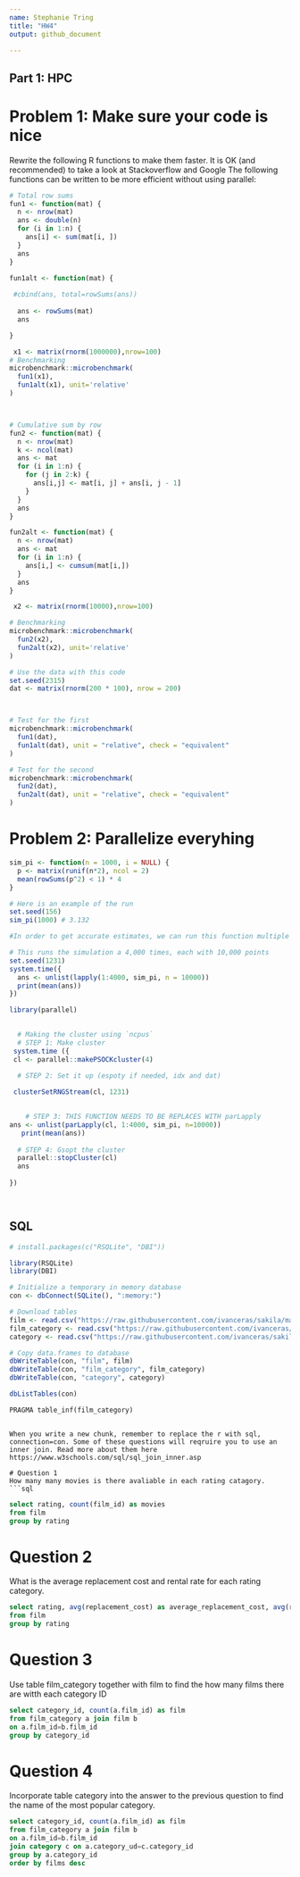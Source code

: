 ```yaml
---
name: Stephanie Tring
title: "HW4"
output: github_document

---
```



## Part 1: HPC

# Problem 1: Make sure your code is nice
Rewrite the following R functions to make them faster. It is OK (and recommended) to take a look at Stackoverflow and Google
The following functions can be written to be more efficient without using
parallel:



```r

# Total row sums
fun1 <- function(mat) {
  n <- nrow(mat)
  ans <- double(n) 
  for (i in 1:n) {
    ans[i] <- sum(mat[i, ])
  }
  ans
}

fun1alt <- function(mat) {
 
 #cbind(ans, total=rowSums(ans))
  
  ans <- rowSums(mat)
  ans

}

 x1 <- matrix(rnorm(1000000),nrow=100)
# Benchmarking
microbenchmark::microbenchmark(
  fun1(x1),
  fun1alt(x1), unit='relative'
)




```

```r
# Cumulative sum by row
fun2 <- function(mat) {
  n <- nrow(mat)
  k <- ncol(mat)
  ans <- mat
  for (i in 1:n) {
    for (j in 2:k) {
      ans[i,j] <- mat[i, j] + ans[i, j - 1]
    }
  }
  ans
}

fun2alt <- function(mat) {
  n <- nrow(mat)
  ans <- mat
  for (i in 1:n) {
    ans[i,] <- cumsum(mat[i,])
  }
  ans
}

 x2 <- matrix(rnorm(10000),nrow=100)

# Benchmarking
microbenchmark::microbenchmark(
  fun2(x2),
  fun2alt(x2), unit='relative'
)


```

```r
# Use the data with this code
set.seed(2315)
dat <- matrix(rnorm(200 * 100), nrow = 200)



# Test for the first
microbenchmark::microbenchmark(
  fun1(dat),
  fun1alt(dat), unit = "relative", check = "equivalent"
)

# Test for the second
microbenchmark::microbenchmark(
  fun2(dat),
  fun2alt(dat), unit = "relative", check = "equivalent"
)


```





# Problem 2: Parallelize everyhing



```r
sim_pi <- function(n = 1000, i = NULL) {
  p <- matrix(runif(n*2), ncol = 2)
  mean(rowSums(p^2) < 1) * 4
}

# Here is an example of the run
set.seed(156)
sim_pi(1000) # 3.132

#In order to get accurate estimates, we can run this function multiple times, with the following code:

# This runs the simulation a 4,000 times, each with 10,000 points
set.seed(1231)
system.time({
  ans <- unlist(lapply(1:4000, sim_pi, n = 10000))
  print(mean(ans))
})


```





```r
library(parallel)

 
  # Making the cluster using `ncpus`
  # STEP 1: Make cluster
 system.time ({  
 cl <- parallel::makePSOCKcluster(4)

  # STEP 2: Set it up (espoty if needed, idx and dat)
  
 clusterSetRNGStream(cl, 1231)

  
    # STEP 3: THIS FUNCTION NEEDS TO BE REPLACES WITH parLapply
ans <- unlist(parLapply(cl, 1:4000, sim_pi, n=10000))
   print(mean(ans))
  
  # STEP 4: Gsopt the cluster
  parallel::stopCluster(cl)
  ans
  
})




```

## SQL


```r
# install.packages(c("RSQLite", "DBI"))

library(RSQLite)
library(DBI)

# Initialize a temporary in memory database
con <- dbConnect(SQLite(), ":memory:")

# Download tables
film <- read.csv("https://raw.githubusercontent.com/ivanceras/sakila/master/csv-sakila-db/film.csv")
film_category <- read.csv("https://raw.githubusercontent.com/ivanceras/sakila/master/csv-sakila-db/film_category.csv")
category <- read.csv("https://raw.githubusercontent.com/ivanceras/sakila/master/csv-sakila-db/category.csv")

# Copy data.frames to database
dbWriteTable(con, "film", film)
dbWriteTable(con, "film_category", film_category)
dbWriteTable(con, "category", category)

dbListTables(con)


```


```sql
PRAGMA table_inf(film_category)
```



```

When you write a new chunk, remember to replace the r with sql, connection=con. Some of these questions will reqruire you to use an inner join. Read more about them here https://www.w3schools.com/sql/sql_join_inner.asp

# Question 1
How many many movies is there avaliable in each rating catagory.
```sql

```





```sql
select rating, count(film_id) as movies
from film
group by rating

```

# Question 2
What is the average replacement cost and rental rate for each rating category.
```sql
select rating, avg(replacement_cost) as average_replacement_cost, avg(rental_rate) as average_rental_rate
from film
group by rating


```

# Question 3
Use table film_category together with film to find the how many films there are witth each category ID

```sql

select category_id, count(a.film_id) as film
from film_category a join film b
on a.film_id=b.film_id
group by category_id


```

# Question 4
Incorporate table category into the answer to the previous question to find the name of the most popular category.
```sql
select category_id, count(a.film_id) as film
from film_category a join film b 
on a.film_id=b.film_id
join category c on a.category_ud=c.category_id
group by a.category_id
order by films desc


```

